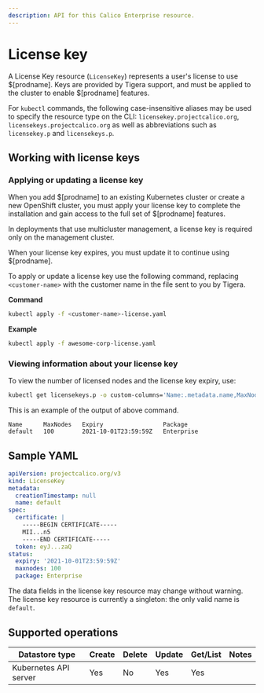 ```yaml
---
description: API for this Calico Enterprise resource.
---
```


# License key

A License Key resource (`LicenseKey`) represents a user's license to use $[prodname]. Keys are
provided by Tigera support, and must be applied to the cluster to enable
$[prodname] features.

For `kubectl` commands, the following case-insensitive aliases may be used to specify
the resource type on the CLI: `licensekey.projectcalico.org`, `licensekeys.projectcalico.org`
as well as abbreviations such as `licensekey.p` and `licensekeys.p`.

## Working with license keys

### Applying or updating a license key

When you add $[prodname] to an existing Kubernetes cluster or create a
new OpenShift cluster, you must apply your license key to complete the installation
and gain access to the full set of $[prodname] features.

In deployments that use multicluster management, a license key is required only on the management cluster.

When your license key expires, you must update it to continue using $[prodname].

To apply or update a license key use the following command, replacing `<customer-name>`
with the customer name in the file sent to you by Tigera.

**Command**

```bash
kubectl apply -f <customer-name>-license.yaml
```

**Example**

```bash
kubectl apply -f awesome-corp-license.yaml
```

### Viewing information about your license key

To view the number of licensed nodes and the license key expiry, use:

```bash
kubectl get licensekeys.p -o custom-columns='Name:.metadata.name,MaxNodes:.status.maxnodes,Expiry:.status.expiry,PackageType:.status.package'
```

This is an example of the output of above command.

```
Name      MaxNodes   Expiry                 Package
default   100        2021-10-01T23:59:59Z   Enterprise
```

## Sample YAML

```yaml
apiVersion: projectcalico.org/v3
kind: LicenseKey
metadata:
  creationTimestamp: null
  name: default
spec:
  certificate: |
    -----BEGIN CERTIFICATE-----
    MII...n5
    -----END CERTIFICATE-----
  token: eyJ...zaQ
status:
  expiry: '2021-10-01T23:59:59Z'
  maxnodes: 100
  package: Enterprise
```

The data fields in the license key resource may change without warning. The license key resource
is currently a singleton: the only valid name is `default`.

## Supported operations

| Datastore type        | Create | Delete | Update | Get/List | Notes |
| --------------------- | ------ | ------ | ------ | -------- | ----- |
| Kubernetes API server | Yes    | No     | Yes    | Yes      |
